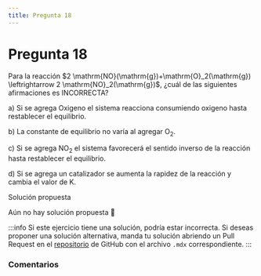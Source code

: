 ```yaml
---
title: Pregunta 18
---
```



# Pregunta 18

<div className="exercise">
Para la reacción $2 \mathrm{NO}(\mathrm{g})+\mathrm{O}_2(\mathrm{g}) \leftrightarrow 2 \mathrm{NO}_2(\mathrm{g})$, ¿cuál de las siguientes afirmaciones es INCORRECTA?

a) Si se agrega Oxigeno el sistema reacciona consumiendo oxigeno hasta restablecer el equilibrio.

b) La constante de equilibrio no varía al agregar $\mathrm{O}_2$.

c) Si se agrega $\mathrm{NO}_2$ el sistema favorecerá el sentido inverso de la reacción hasta restablecer el equilibrio.

d) Si se agrega un catalizador se aumenta la rapidez de la reacción y cambia el valor de K.
</div>

<MDXDetails>
<summary>Solución propuesta</summary>

Aún no hay solución propuesta 🥲

:::info
Si este ejercicio tiene una solución, podría estar incorrecta. Si deseas proponer una solución alternativa, manda tu solución abriendo
un Pull Request en el [repositorio](https://github.com/crow-rojas/apuntes-fundamentals/pulls) de GitHub con el archivo
`.mdx` correspondiente.
:::

</MDXDetails>

### Comentarios

<Disqus
  url="https://crow-rojas.github.io/apuntes-fundamentals/docs/science/chemistry/exercises/2019-1/p18"
  identifier="docs/science/chemistry/exercises/2019-1/p18"
  title="2019-1 Quimica - Pregunta 18"
/>
